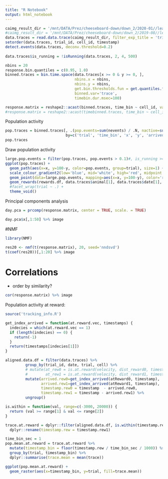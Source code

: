 ```yaml
---
title: "R Notebook"
output: html_notebook
---
```



```r
caimg_result_dir = '/mnt/DATA/Prez/cheeseboard-down/down_2/2020-01//learning/2020-01-30/caiman/G-BR/filtered/'
#caimg_result_dir = '/mnt/DATA/Prez/cheeseboard-down/down_2/2019-08//learning/2019-08-30/caiman/E-BL/filtered/'
data.traces = read.data.trace(caimg_result_dir, filter_exp_title = 'trial')
setorder(data.traces, trial_id, cell_id, timestamp)
detect.events(data.traces, deconv.threshold=0.2)
  
data.traces$is_running = !isRunning(data.traces, 2, 4, 500)

nbins = 20
response.bin.quantiles = c(0.95, 1.0)
binned.traces = bin.time.space(data.traces[x >= 0 & y >= 0, ],
                               nbins.x = nbins,
                               nbins.y = nbins,
                               get.bin.thresholds.fun = get.quantiles.fun(response.bin.quantiles),
                               binned.var='trace',
                               timebin.dur.msec=100)

response.matrix = reshape2::acast(binned.traces, time_bin ~ cell_id, value.var='response_bin')
#response.matrix = reshape2::acast(timebinned.traces, time_bin ~ cell_id, value.var='mean.trace')
```

Population activity
```r
pop.traces = binned.traces[, .(pop.events=sum(nevents) / .N, nactive=sum(nevents)),
                           by=c('trial', 'time_bin', 'x', 'y', 'arrivedAtReward', 'velocity', 'atReward0', 'atReward1', 'is_headdip', 'is_running')] 
pop.traces
```
Draw population activity
```r
large.pop.events = filter(pop.traces, pop.events > 0.1)#, is_running >= 0.5)
ggplot(pop.traces) +
  geom_path(aes(x=x, y=100-y, color=pop.events, group=trial), size=1) +
  scale_colour_gradient2(low='blue', mid='white', high='red', midpoint = 0.05) +
  geom_point(data=large.pop.events, mapping=aes(x=x, y=100-y), color='red') +
  geom_rewards(rewards.df, data.traces$animal[1], data.traces$date[1], nbins = 100) +
  #facet_wrap(trial ~ .) +
  theme_void()
```


Principal components analysis
```r
day.pca = prcomp(response.matrix, center = TRUE, scale. = TRUE)

day.pca$x[,1:50] %>% image
```

#NMF
```r
library(NMF)

res20 <- nmf(t(response.matrix), 20, seed='nndsvd')
t(coef(res20))[,1:20] %>% image
```


# Correlations
- order by similarity?
```r
cor(response.matrix) %>% image
```



Population activity at reward:

```r
source('tracking_info.R')

get_index_arrived = function(at.reward.vec, timestamps) {
  indecies = which(at.reward.vec == 1)
  if (length(indecies) == 0) {
    return(-1)
  }
  return(timestamps[indecies[1]])
}

aligned.data.df = filter(data.traces) %>%
         group_by(trial_id, date, trial, cell) %>%
         # mutate(at_rew0 = is.at.reward(velocity, dist_reward0, timestamp, running.thresh = 2),
         #        at_rew1 = is.at.reward(velocity, dist_reward1, timestamp, running.thresh = 2)) %>%
         mutate(arrived.rew0=get_index_arrived(atReward0, timestamp),
                arrived.rew1=get_index_arrived(atReward1, timestamp),
                timestamp.rew0 = timestamp  - arrived.rew0,
                timestamp.rew1 = timestamp - arrived.rew1) %>%
         ungroup()
```



```r
is.within = function(val, range=c(-3000, 20000)) {
  return (val >= range[1] & val <= range[2])
}

trace.at.reward = dplyr::filter(aligned.data.df, is.within(timestamp.rew1)) %>%
  dplyr::rename(timestamp.rew = timestamp.rew1)
```

```r
time_bin_sec = 1
pop.mean.at.reward = trace.at.reward %>%
  mutate(timestamp_bin = floor(timestamp.rew / time_bin_sec / 1000)) %>%
  group_by(trial, timestamp_bin) %>%
  dplyr::summarise(trace.mean = mean(trace))
```

```r
ggplot(pop.mean.at.reward) +
  geom_raster(aes(x=timestamp_bin, y=trial, fill=trace.mean))
```

